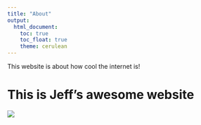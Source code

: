 ```yaml
---
title: "About"
output: 
  html_document:
    toc: true
    toc_float: true
    theme: cerulean
---
```

This website is about how cool the internet is!

# This is Jeff's awesome website

![](https://media.giphy.com/media/drXGoW1iudhKw/giphy.gif)